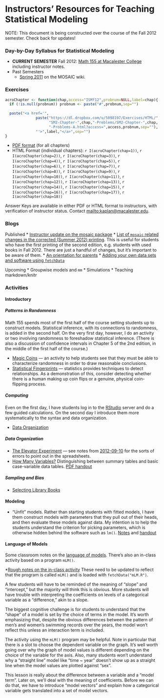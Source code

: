 Instructors' Resources for Teaching Statistical Modeling
========================================================

NOTE: This document is being constructed over the course of the Fall 2012 semester.  Check back for updates!

### Day-by-Day Syllabus for Statistical Modeling

* **CURRENT SEMESTER** Fall 2012: [Math 155 at Macalester College](Fall2012/Schedule.html) including instructor notes.
* Past Semesters
    * [Spring 2011](http://test.causeweb.org/wiki/mosaic/index.php/Math_155_Kaplan_Spring_2011_Day-by-Day) on the MOSAIC wiki.

### Exercises
``` r
acroChapter <- function(chap,access="ISMf12",probnum=NULL,label=chap){
  if (!is.null(probnum)) probnum <- paste("#",probnum,sep="")
  
  paste("<a href='",
              paste("https://dl.dropbox.com/u/5098197/Exercises/HTML/",
                    "SM2-Chapter-",chap,"-Problems/SM2-Chapter-",chap,
                    "-Problems-A.html?access=",access,probnum,sep=""),
              "'>",label,"</a>",sep="")
}
```

* [PDF format](http://www.mosaic-web.org/Repository/DannyKaplan/Exercise-Collection.pdf) (for all chapters)
* HTML Format (individual chapters): `r I(acroChapter(chap=1))`, `r I(acroChapter(chap=2))`, `r I(acroChapter(chap=3))`, `r I(acroChapter(chap=4))`, `r I(acroChapter(chap=5))`, `r I(acroChapter(chap=6))`, `r I(acroChapter(chap=7))`, `r I(acroChapter(chap=8))`, `r I(acroChapter(chap=9))`, `r I(acroChapter(chap=10))`, `r I(acroChapter(chap=11))`, `r I(acroChapter(chap=12))`, `r I(acroChapter(chap=13))`, `r I(acroChapter(chap=14))`, `r I(acroChapter(chap=15))`, `r I(acroChapter(chap=16))`, `r I(acroChapter(chap=17))`, `r I(acroChapter(chap=18))`

Answer Keys are available in either PDF or HTML format to instructors, with verification of instructor status.  Contact <mailto:kaplan@macalester.edu>.   

### Blogs

Published
* [Instructor update on the mosaic package](Blog/Teaching-with-mosaic.html)
* [List of `mosaic` related changes in the corrected (Summer 2012) printing](Errata/errata.html).  This is useful for students who have the first printing of the second edition, e.g. students with used books in Fall 2012.  There are just a handful of changes, but it's important to be aware of them.
* [An orientation for parents](http://rpubs.com/dtkaplan/1279)
* [Adding your own data sets and software using `fetchData`](Blog/DataThroughFetchData.html)


Upcoming
* Groupwise models and `mm`
* Simulations
* Teaching markdown/knitr


### Activities

#### Introductory

##### Patterns in Randomness

Math 155 spends most of the first half of the course setting students up to construct models.  Statistical inference, with its connections to randomness, is added in the second half.  On the very first day, however, I do an activity or two involving randomness to foreshadow statistical inference.  (There is also a discussion of confidence intervals in Chapter 5 of the 2nd edition, in the middle of the first half of the course.)

* [Magic Coins](Notes/magic-coins.html) --- an activity to help students see that they must be able to characterize randomness in order to draw reasonable conclusions.
* [Statistical Fingerprints](Notes/coin-flipping.html) --- statistics provides techniques to detect relationships.  As a demonstration of this, consider detecting whether there is a human making up coin flips or a genuine, physical coin-flipping process. 

##### Computing

Even on the first day, I have students log in to the [RStudio](http:/www.rstudio.com) server and do a few guided calculations.  On the second day I introduce them more systematically to the syntax and data organization.

* [Data Organization](Activities/IntroOrganizingData.html)

##### Data Organization

* [The Elevator Experiment](https://dl.dropbox.com/u/5098197/Exercises/HTML/SM2-Chapter-3-Problems/SM2-Chapter-3-Problems-A.html?access=ISMf12#336) --- see notes from [2012-09-10](Notes/2012-09-10.html) for the sorts of errors to point out in the spreadsheets.
* [How Many Variables?](Activities/HowManyVariables.html) Distinguishing between summary tables and basic case-variable data tables. [PDF handout](https://dl.dropbox.com/u/5098197/ISM/How-Many-Variables.pdf)

##### Sampling and Bias

* [Selecting Library Books](Activities/SelectingLibraryBooks.html)

#### Modeling

* "Unfit" models. Rather than starting students with fitted models, I have them construct models with parameters that they pull out of their heads, and then evaluate these models against data.  My intention is to help the students understand the criterion for picking parameters, which is otherwise hidden behind the software such as `lm()`. [Notes](Notes/2012-09-17.html) and [handout](https://dl.dropbox.com/u/5098197/ISM/Unfit-Models.pdf)

#### Language of Models

Some classroom notes on the [language of models](Notes/2012-09-21.html).  There's also an in-class activity based on a program `mLM()`.

*[Rough notes on the in-class activity](http://dl.dropbox.com/u/5098197/Exercises/HTML/ISM-Selecting-Model-Terms/ISM-Selecting-Model-Terms-A.html?access=ISM3)  These need to be updated to reflect that the program is called `mLM()` and is loaded with `fetchData("mLM.R")`.

A few students will have to be reminded of the meaning of "slope" and "intercept," but the majority will think this is obvious.  More students will have trouble with interpreting the coefficients on levels of a categorical variable as a "difference," akin to a slope.  

The biggest cognitive challenge is for students to understand that the "shape" of a model is set by the choice of terms in the model.  It's worth emphasizing that, despite the obvious differences between the pattern of men's and women's swimming records over the years, the model won't reflect this unless an interaction term is included.

The activity using the `mLM()` program may be helpful.  Note in particular that there is a slot to choose the dependent variable on the graph.  It's well worth going over why the graph of model values is different depending on the choice of the variable for the axis.  Also, many students won't understand why a "straight line" model like "time ~ year" doesn't show up as a straight line when the model values are plotted against "sex".

This lesson is really about the difference between a variable and a "model term".  Later on, we'll deal with the meaning of coefficients.  Before we can do that, we have to introduce "model vectors" and explain how a categorical variable gets translated into a set of model vectors.